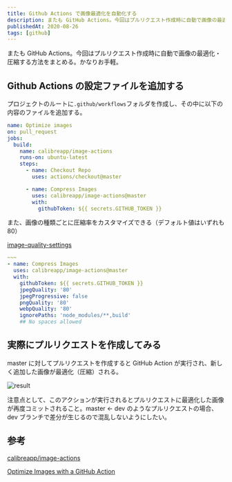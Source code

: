 ```yaml
---
title: Github Actions で画像最適化を自動化する
description: またも GitHub Actions。今回はプルリクエスト作成時に自動で画像の最適化・圧縮する方法をまとめる。かなりお手軽
publishedAt: 2020-08-26
tags: [github]
---
```



またも GitHub Actions。今回はプルリクエスト作成時に自動で画像の最適化・圧縮する方法をまとめる。かなりお手軽。

## Github Actions の設定ファイルを追加する

プロジェクトのルートに`.github/workflows`フォルダを作成し、その中に以下の内容のファイルを追加する。

```yaml:./.github/workflows/optimize-images.yml
name: Optimize images
on: pull_request
jobs:
  build:
    name: calibreapp/image-actions
    runs-on: ubuntu-latest
    steps:
      - name: Checkout Repo
        uses: actions/checkout@master

      - name: Compress Images
        uses: calibreapp/image-actions@master
        with:
          githubToken: ${{ secrets.GITHUB_TOKEN }}
```

また、画像の種類ごとに圧縮率をカスタマイズできる（デフォルト値はいずれも 80）

[image-quality-settings](https://github.com/calibreapp/image-actions#image-quality-settings)

```yaml
~~~
- name: Compress Images
  uses: calibreapp/image-actions@master
  with:
    githubToken: ${{ secrets.GITHUB_TOKEN }}
    jpegQuality: '80'
    jpegProgressive: false
    pngQuality: '80'
    webpQuality: '80'
    ignorePaths: 'node_modules/**,build'
    ## No spaces allowed
```

## 実際にプルリクエストを作成してみる

master に対してプルリクエストを作成すると GitHub Action が実行され、新しく追加した画像が最適化（圧縮）される。

![result](./cover.png)

注意点として、このアクションが実行されるとプルリクエストに最適化した画像が再度コミットされること。master ← dev のようなプルリクエストの場合、dev ブランチで差分が生じるので混乱しないようにしたい。

## 参考

[calibreapp/image-actions](https://github.com/calibreapp/image-actions)

[Optimize Images with a GitHub Action](https://css-tricks.com/optimize-images-with-a-github-action/)
